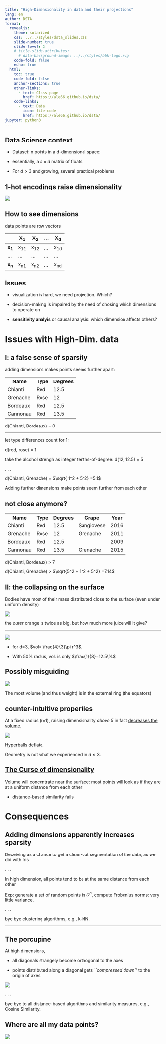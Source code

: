 ```yaml
---
title: "High-Dimensionality in data and their projections"
lang: en
author: DSTA 
format:
  revealjs: 
    theme: solarized
    css: ../../styles/dsta_slides.css
    slide-number: true
    slide-level: 2
    # title-slide-attributes:
      # data-background-image: ../../styles/bbk-logo.svg
    code-fold: false
    echo: true
  html:
    toc: true
    code-fold: false
    anchor-sections: true
    other-links:
      - text: Class page
        href: https://ale66.github.io/dsta/
    code-links:
      - text: Data
        icon: file-code
        href: https://ale66.github.io/dsta/
jupyter: python3
---
```


<!-------------------------------------------------------------->
## Data Science context

- Dataset: n points in a d-dimensional space:

- essentially, a $n \times d$ matrix of floats

- For $d > 3$ and growing, several practical problems

## 1-hot encodings raise dimensionality

![](./imgs/fm-dataset-example.png)

## How to see dimensions

data points are row vectors

<table>
	<thead>
		<th></th>
		<th>X<sub>1</sub></th>
		<th>X<sub>2</sub></th>
		<th>...</th>
		<th>X<sub>d</sub></th>		
	</thead>
	<tr>
		<td><b>x<sub>1</sub></b></td>
		<td>x<sub>11</sub></td>
		<td>x<sub>12</sub></td>
		<td>...</td>
		<td>x<sub>1d</sub></td>
	</tr>
	<tr>
		<td>...</td>
		<td>...</td>
		<td>...</td>
		<td>...</td>
		<td>...</td>
	</tr>
	<tr>
		<td><b>x<sub>n</sub></b></td>
		<td>x<sub>n1</sub></td>
		<td>x<sub>n2</sub></td>
		<td>...</td>
		<td>x<sub>nd</sub></td>
	</tr>
</table>

## Issues

- visualization is hard, we need projection. Which?

- decision-making is impaired by the need of chosing which dimensions to operate on

- __sensitivity analyis__ or causal analysis: which dimension affects others?

<!-------------------------------------------------------------->
# Issues with High-Dim. data

## I: a false sense of sparsity

adding dimensions makes points seems further apart:

<table>
	<tr>
		<th>Name</th>
		<th>Type</th>
		<th>Degrees</th>
	</tr>
	<tr>
		<td>Chianti</td>
		<td>Red</td>
		<td>12.5</td>
	</tr>
	<tr>
		<td>Grenache</td>
		<td>Rose</td>
		<td>12</td>
	</tr>	
	<tr>
		<td>Bordeaux</td>
		<td>Red</td>
		<td>12.5</td>
	</tr>
	<tr>
		<td>Cannonau</td>
		<td>Red</td>
		<td>13.5</td>
	</tr>
</table>

d(Chianti, Bordeaux) = 0

-----

let type differences count for 1:

 d(red, rose) = 1

take the alcohol strengh as integer tenths-of-degree: d(12, 12.5) = 5

. . .

d(Chianti, Grenache) = $\sqrt{ 1^2 + 5^2} =5.1$

Adding further dimensions make points seem further from each other

## not close anymore?

<table>
	<tr>
		<th>Name</th>
		<th>Type</th>
		<th>Degrees</th>
		<th>Grape</th>
		<th>Year</th>		
	</tr>
	<tr>
		<td>Chianti</td>
		<td>Red</td>
		<td>12.5</td>
		<td>Sangiovese</td>
		<td>2016</td>
	</tr>
	<tr>
		<td>Grenache</td>
		<td>Rose</td>
		<td>12</td>
		<td>Grenache</td>
		<td>2011</td>
	</tr>
	<tr>
		<td>Bordeaux</td>
		<td>Red</td>
		<td>12.5</td>
		<td></td>
		<td>2009</td>
	</tr>
	<tr>
		<td>Cannonau</td>
		<td>Red</td>
		<td>13.5</td>
		<td>Grenache</td>
		<td>2015</td>
	</tr>		
</table>

d(Chianti, Bordeaux) > 7  

d(Chianti, Grenache) > $\sqrt{5^2 + 1^2 + 5^2} =7.14$

## II: the collapsing on the surface

Bodies have most of their mass distributed close to the surface (even under uniform density)

![](./imgs/orange2.jpg)

the *outer* orange is twice as big, but how much more juice will it give?

-----

![](./imgs/orange2.jpg)

- for d=3, $vol= \frac{4}{3}\pi r^3$.

- With 50% radius, vol. is only $\frac{1}{8}=12.5\%$

## Possibly misguiding

![](./imgs/earth.jpg)

The most volume (and thus weight) is in the external ring (the equators)

## counter-intuitive properties

At a fixed radius (r=1), raising dimensionality *above 5* in fact [decreases the volume](https://upload.wikimedia.org/wikipedia/commons/6/6c/Hypersphere_volume_and_surface_area_graphs.svg).

![](./imgs/volume+surface.svg)

Hyperballs deflate.

Geometry is not what we experienced in $d\leq 3.$

## [The Curse of dimensionality](https://en.wikipedia.org/wiki/Curse_of_dimensionality)

Volume will concentrate near the surface: most points will look as if they are at a uniform distance from each other

- distance-based similarity fails

<!-------------------------------------------------------------->
# Consequences

## Adding dimensions apparently increases sparsity

Deceiving as a chance to get a clean-cut segmentation of the data, as we did with Iris

. . .

In high dimension, all points tend to be at the same distance from each other

Exp: generate a set of random points in $D^n$, compute Frobenius norms: very little variance.

. . .  

bye bye clustering algorithms, e.g., k-NN.

-----

## The porcupine

At high dimensions,

- all diagonals strangely become orthogonal to the axes
  
- points distributed along a diagonal gets *``compressed down''* to the origin of axes.

![](./imgs/porcupine.png)

. . .

bye bye to all distance-based algorithms and similarity measures, e.g., Cosine Similarity.

## Where are all my data points?

![](./imgs/porcupine.png)

<!-------------------------------------------------------------->
<!-------------------------------------------------------------->
<!-------------------------------------------------------------->
<!-------------------------------------------------------------->
<!-------------------------------------------------------------->
